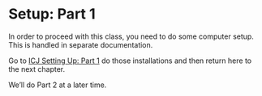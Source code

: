# Setup: Part 1 {.unnumbered}

In order to proceed with this class, you need to do some computer setup. This is handled in separate documentation.

Go to [ICJ Setting Up: Part 1](https://utdata.github.io/icj-setting-up/setup-part-1.html) do those installations and then return here to the next chapter.

We'll do Part 2 at a later time.

